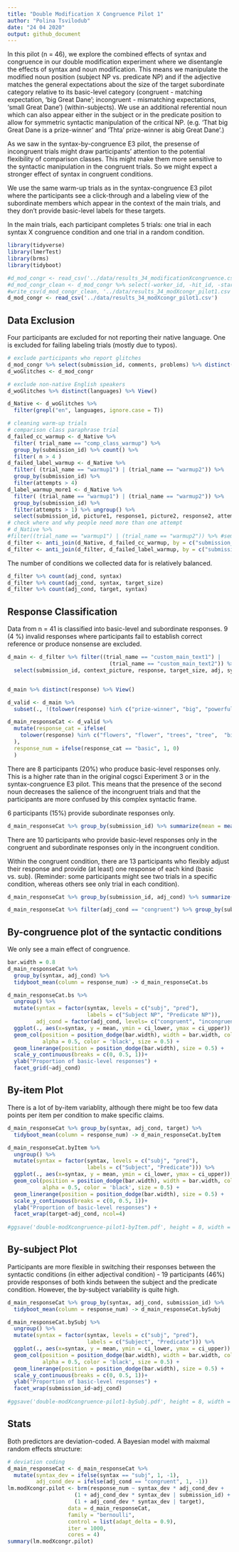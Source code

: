 ```yaml
---
title: "Double Modification X Congruence Pilot 1"
author: "Polina Tsvilodub"
date: "24 04 2020"
output: github_document
---
```


In this pilot (n = 46), we explore the combined effects of syntax and congruence in our double modification experiment where we disentangle the effects of syntax and noun modification. This means we manipulate the modified noun position (subject NP vs. predicate NP) and if the adjective matches the general expectations about the size of the target subordinate category relative to its basic-level category (congruent - matching expectation, 'big Great Dane'; incongruent - mismatching expectations, 'small Great Dane') (within-subjects).
We use an additional referential noun which can also appear either in the subject or in the predicate position to allow for symmetric syntactic manipulation of the critical NP. (e.g. 'That big Great Dane is a prize-winner' and 'Thta' prize-winner is abig Great Dane'.)

As we saw in the syntax-by-congruence E3 pilot, the presense of incongruent trials might draw participants' attention to the potential flexibility of comparison classes. This might make them more sensitive to the syntactic manipulation in the congruent trials. So we might expect a stronger effect of syntax in congruent conditions. 

We use the same warm-up trials as in the syntax-congruence E3 pilot where the participants see a click-through and a labeling view of the subordinate members which appear in the context of the main trials, and they don't provide basic-level labels for these targets. 

In the main trials, each participant completes 5 trials: one trial in each syntax X congruence condition and one trial in a random condition. 

```r
library(tidyverse)
library(lmerTest)
library(brms)
library(tidyboot)
```


``` r
#d_mod_congr <- read_csv('../data/results_34_modificationXcongruence.csv')
#d_mod_congr_clean <- d_mod_congr %>% select(-worker_id, -hit_id, -startDate, -assignment_id)
#write_csv(d_mod_congr_clean, '../data/results_34_modXcongr_pilot1.csv')
d_mod_congr <- read_csv('../data/results_34_modXcongr_pilot1.csv')
```
## Data Exclusion

Four participants are excluded for not reporting their native language. One is excluded for failing labeling trials (mostly due to typos).
```r
# exclude participants who report glitches
d_mod_congr %>% select(submission_id, comments, problems) %>% distinct() %>% View()
d_woGlitches <- d_mod_congr 

# exclude non-native English speakers
d_woGlitches %>% distinct(languages) %>% View()

d_Native <- d_woGlitches %>% 
  filter(grepl("en", languages, ignore.case = T)) 

# cleaning warm-up trials
# comparison class paraphrase trial
d_failed_cc_warmup <- d_Native %>% 
  filter( trial_name == "comp_class_warmup") %>%
  group_by(submission_id) %>% count() %>%
  filter( n > 4 )
d_failed_label_warmup <- d_Native %>%
  filter( (trial_name == "warmup1") | (trial_name == "warmup2")) %>%
  group_by(submission_id) %>%
  filter(attempts > 4)
d_label_warmup_more1 <- d_Native %>%
  filter( (trial_name == "warmup1") | (trial_name == "warmup2")) %>%
  group_by(submission_id) %>%
  filter(attempts > 1) %>% ungroup() %>% 
  select(submission_id, picture1, response1, picture2, response2, attempts)
# check where and why people need more than one attempt 
# d_Native %>% 
#filter((trial_name == "warmup1") | (trial_name == "warmup2")) %>% #semi_join(., d_label_warmup_more1, by=c("submission_id")) %>% #select(submission_id, picture1, response1, picture2, response2, attempts) %>% View()
d_filter <- anti_join(d_Native, d_failed_cc_warmup, by = c("submission_id"))
d_filter <- anti_join(d_filter, d_failed_label_warmup, by = c("submission_id"))
```

The number of conditions we collected data for is relatively balanced. 
``` r
d_filter %>% count(adj_cond, syntax)
d_filter %>% count(adj_cond, syntax, target_size)
d_filter %>% count(adj_cond, target, syntax)
```

## Response Classification

Data from n = 41 is classified into basic-level and subordinate responses. 9 (4 %) invalid responses where participants fail to establish correct reference or produce nonsense are excluded. 
``` r
d_main <- d_filter %>% filter((trial_name == "custom_main_text1") |
                                (trial_name == "custom_main_text2")) %>%
  select(submission_id, context_picture, response, target_size, adj, syntax, target, item, adj_cond )


d_main %>% distinct(response) %>% View()

d_valid <- d_main %>% 
  subset(., !(tolower(response) %in% c("prize-winner", "big", "powerful", "small", "gifts", "rescues", "prizes", "people", "landmarks")))

d_main_responseCat <- d_valid %>% 
  mutate(response_cat = ifelse(
    tolower(response) %in% c("flowers", "flower", "trees", "tree",  "birds", "bird", "fish", "dogs", "dog", "plants", "fishes", "pets", "tall trees", "canines"), "basic", "subordinate"
  ),
  response_num = ifelse(response_cat == "basic", 1, 0)
  )
```

There are 8 participants (20%) who produce basic-level responses only. This is a higher rate than in the original cogsci Experiment 3 or in the syntax-congruence E3 pilot. This means that the presence of the second noun decreases the salience of the incongruent trials and that the participants are more confused by this complex syntactic frame. 

6 participants (15%) provide subordinate responses only. 
``` r
d_main_responseCat %>% group_by(submission_id) %>% summarize(mean = mean(response_num)) %>% ungroup() %>% count(mean) 
```
There are 10 participants who provide basic-level responses only in the congruent and subordinate responses only in the incongruent condition.

Within the congruent condition, there are 13 participants who flexibly adjust their response and provide (at least) one response of each kind (basic vs. sub). (Reminder: some participants might see two trials in a specific condition, whereas others see only trial in each condition).
``` r
d_main_responseCat %>% group_by(submission_id, adj_cond) %>% summarize(mean = mean(response_num)) %>% ungroup() %>% group_by(submission_id) %>% spread(adj_cond, mean) %>% filter(((congruent == 1) ) & ( (incongruent == 0)))

d_main_responseCat %>% filter(adj_cond == "congruent") %>% group_by(submission_id, syntax) %>% summarize(mean = mean(response_num)) %>% ungroup() %>% group_by(submission_id) %>% spread(syntax, mean) %>% filter(!(((subj ==1) & (pred == 1)) | ((subj == 0) & (pred == 0))))
```

## By-congruence plot of the syntactic conditions

We only see a main effect of congruence. 

```r
bar.width = 0.8
d_main_responseCat %>%  
  group_by(syntax, adj_cond) %>%
  tidyboot_mean(column = response_num) -> d_main_responseCat.bs

d_main_responseCat.bs %>%
  ungroup() %>%
  mutate(syntax = factor(syntax, levels = c("subj", "pred"), 
                         labels = c("Subject NP", "Predicate NP")),
         adj_cond = factor(adj_cond, levels= c("congruent", "incongruent"), labels = c("congruent (big Great Dane)", "incongruent (small Great Dane)"))) %>%
  ggplot(., aes(x=syntax, y = mean, ymin = ci_lower, ymax = ci_upper)) +
  geom_col(position = position_dodge(bar.width), width = bar.width, color= 'black',
           alpha = 0.5, color = 'black', size = 0.5) +
  geom_linerange(position = position_dodge(bar.width), size = 0.5) +
  scale_y_continuous(breaks = c(0, 0.5, 1))+
  ylab("Proportion of basic-level responses") +
  facet_grid(~adj_cond)
```

## By-item Plot

There is a lot of by-item variablity, although there might be too few data points per item per condition to make specific claims. 

``` r
d_main_responseCat %>% group_by(syntax, adj_cond, target) %>%
  tidyboot_mean(column = response_num) -> d_main_responseCat.byItem

d_main_responseCat.byItem %>%
  ungroup() %>%
  mutate(syntax = factor(syntax, levels = c("subj", "pred"), 
                         labels = c("Subject", "Predicate"))) %>%
  ggplot(., aes(x=syntax, y = mean, ymin = ci_lower, ymax = ci_upper)) +
  geom_col(position = position_dodge(bar.width), width = bar.width, color= 'black',
           alpha = 0.5, color = 'black', size = 0.5) +
  geom_linerange(position = position_dodge(bar.width), size = 0.5) +
  scale_y_continuous(breaks = c(0, 0.5, 1))+
  ylab("Proportion of basic-level responses") +
  facet_wrap(target~adj_cond, ncol=4)
  
#ggsave('double-modXcongruence-pilot1-byItem.pdf', height = 8, width = 8)
```


## By-subject Plot

Participants are more flexible in switching their responses between the syntactic conditions (in either adjectival condition) - 19 participants (46%) provide responses of both kinds between the subject and the predicate condition. However, the by-subject variability is quite high.  
``` r
d_main_responseCat %>% group_by(syntax, adj_cond, submission_id) %>%
  tidyboot_mean(column = response_num) -> d_main_responseCat.bySubj

d_main_responseCat.bySubj %>%
  ungroup() %>%
  mutate(syntax = factor(syntax, levels = c("subj", "pred"), 
                         labels = c("Subject", "Predicate"))) %>%
  ggplot(., aes(x=syntax, y = mean, ymin = ci_lower, ymax = ci_upper)) +
  geom_col(position = position_dodge(bar.width), width = bar.width, color= 'black',
           alpha = 0.5, color = 'black', size = 0.5) +
  geom_linerange(position = position_dodge(bar.width), size = 0.5) +
  scale_y_continuous(breaks = c(0, 0.5, 1))+
  ylab("Proportion of basic-level responses") +
  facet_wrap(submission_id~adj_cond)
  
#ggsave('double-modXcongruence-pilot1-bySubj.pdf', height = 8, width = 8)
```

## Stats

Both predictors are deviation-coded. A Bayesian model with maixmal random effects structure:

``` r
# deviation coding
d_main_responseCat <- d_main_responseCat %>% 
  mutate(syntax_dev = ifelse(syntax == "subj", 1, -1),
         adj_cond_dev = ifelse(adj_cond == "congruent", 1, -1))
lm.modXcongr.pilot <- brm(response_num ~ syntax_dev * adj_cond_dev + 
                     (1 + adj_cond_dev * syntax_dev | submission_id) +
                     (1 + adj_cond_dev * syntax_dev | target),
                   data = d_main_responseCat,
                   family = "bernoulli",
                   control = list(adapt_delta = 0.9),
                   iter = 1000, 
                   cores = 4)
summary(lm.modXcongr.pilot)
```
